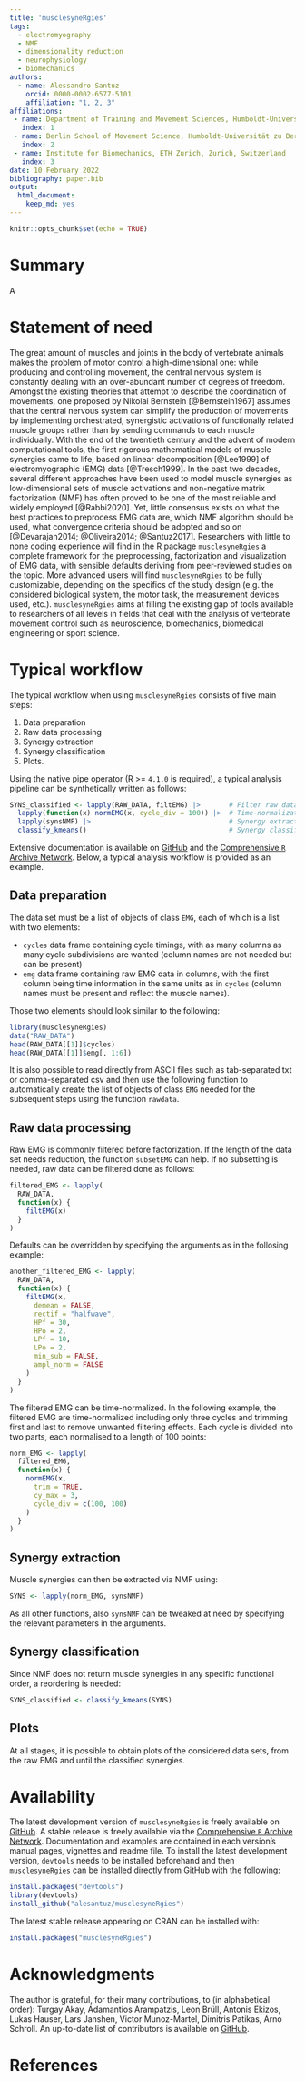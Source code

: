 ```yaml
---
title: 'musclesyneRgies'
tags:
  - electromyography
  - NMF
  - dimensionality reduction
  - neurophysiology
  - biomechanics
authors:
  - name: Alessandro Santuz
    orcid: 0000-0002-6577-5101
    affiliation: "1, 2, 3" 
affiliations:
 - name: Department of Training and Movement Sciences, Humboldt-Universität zu Berlin, Berlin, Germany
   index: 1
 - name: Berlin School of Movement Science, Humboldt-Universität zu Berlin, Berlin, Germany
   index: 2
 - name: Institute for Biomechanics, ETH Zurich, Zurich, Switzerland
   index: 3
date: 10 February 2022
bibliography: paper.bib
output:
  html_document:
    keep_md: yes
---
```

```r
knitr::opts_chunk$set(echo = TRUE)
```
# Summary

A

# Statement of need

The great amount of muscles and joints in the body of vertebrate animals makes the problem of motor control a high-dimensional one: while producing and controlling movement, the central nervous system is constantly dealing with an over-abundant number of degrees of freedom. Amongst the existing theories that attempt to describe the coordination of movements, one proposed by Nikolai Bernstein [@Bernstein1967] assumes that the central nervous system can simplify the production of movements by implementing orchestrated, synergistic activations of functionally related muscle groups rather than by sending commands to each muscle individually. With the end of the twentieth century and the advent of modern computational tools, the first rigorous mathematical models of muscle synergies came to life, based on linear decomposition [@Lee1999] of electromyographic (EMG) data [@Tresch1999]. In the past two decades, several different approaches have been used to model muscle synergies as low-dimensional sets of muscle activations and non-negative matrix factorization (NMF) has often proved to be one of the most reliable and widely employed [@Rabbi2020]. Yet, little consensus exists on what the best practices to preprocess EMG data are, which NMF algorithm should be used, what convergence criteria should be adopted and so on [@Devarajan2014; @Oliveira2014; @Santuz2017]. Researchers with little to none coding experience will find in the R package `musclesyneRgies` a complete framework for the preprocessing, factorization and visualization of EMG data, with sensible defaults deriving from peer-reviewed studies on the topic. More advanced users will find `musclesyneRgies` to be fully customizable, depending on the specifics of the study design (e.g. the considered biological system, the motor task, the measurement devices used, etc.). `musclesyneRgies` aims at filling the existing gap of tools available to researchers of all levels in fields that deal with the analysis of vertebrate movement control such as neuroscience, biomechanics, biomedical engineering or sport science.

# Typical workflow

The typical workflow when using `musclesyneRgies` consists of five main steps:

1. Data preparation
2. Raw data processing
3. Synergy extraction
4. Synergy classification
5. Plots.

Using the native pipe operator (R >= `4.1.0` is required), a typical analysis pipeline can be synthetically written as follows:
```r
SYNS_classified <- lapply(RAW_DATA, filtEMG) |>       # Filter raw data
  lapply(function(x) normEMG(x, cycle_div = 100)) |>  # Time-normalization
  lapply(synsNMF) |>                                  # Synergy extraction
  classify_kmeans()                                   # Synergy classification
```

Extensive documentation is available on [GitHub](https://github.com/alesantuz/musclesyneRgies) and the [Comprehensive `R` Archive Network](https://CRAN.R-project.org/package=musclesyneRgies). Below, a typical analysis workflow is provided as an example.

## Data preparation

The data set must be a list of objects of class `EMG`, each of which is a list with two elements:

- `cycles` data frame containing cycle timings, with as many columns as many cycle subdivisions are wanted (column names are not needed but can be present)
- `emg` data frame containing raw EMG data in columns, with the first column being time information in the same units as in `cycles` (column names must be present and reflect the muscle names).

Those two elements should look similar to the following:
```r
library(musclesyneRgies)
data("RAW_DATA")
head(RAW_DATA[[1]]$cycles)
head(RAW_DATA[[1]]$emg[, 1:6])
```

It is also possible to read directly from ASCII files such as tab-separated txt or comma-separated csv and then use the following function to automatically create the list of objects of class `EMG` needed for the subsequent steps using the function `rawdata`.

## Raw data processing

Raw EMG is commonly filtered before factorization. If the length of the data set needs reduction, the function `subsetEMG` can help. If no subsetting is needed, raw data can be filtered done as follows:

```r
filtered_EMG <- lapply(
  RAW_DATA,
  function(x) {
    filtEMG(x)
  }
)
```

Defaults can be overridden by specifying the arguments as in the follosing example:

```r
another_filtered_EMG <- lapply(
  RAW_DATA,
  function(x) {
    filtEMG(x,
      demean = FALSE,
      rectif = "halfwave",
      HPf = 30,
      HPo = 2,
      LPf = 10,
      LPo = 2,
      min_sub = FALSE,
      ampl_norm = FALSE
    )
  }
)
```
The filtered EMG can be time-normalized. In the following example, the filtered EMG are time-normalized including only three cycles and trimming first and last to remove unwanted filtering effects. Each cycle is divided into two parts, each normalised to a length of 100 points:
```r
norm_EMG <- lapply(
  filtered_EMG,
  function(x) {
    normEMG(x,
      trim = TRUE,
      cy_max = 3,
      cycle_div = c(100, 100)
    )
  }
)
```

## Synergy extraction

Muscle synergies can then be extracted via NMF using:
```r
SYNS <- lapply(norm_EMG, synsNMF)
```
As all other functions, also `synsNMF` can be tweaked at need by specifying the relevant parameters in the arguments.

## Synergy classification

Since NMF does not return muscle synergies in any specific functional order, a reordering is needed:
```r
SYNS_classified <- classify_kmeans(SYNS)
```

## Plots

At all stages, it is possible to obtain plots of the considered data sets, from the raw EMG and until the classified synergies.

# Availability
The latest development version of `musclesyneRgies` is freely available on [GitHub](https://github.com/alesantuz/musclesyneRgies). A stable release is freely available via the [Comprehensive `R` Archive Network](https://CRAN.R-project.org/package=musclesyneRgies). Documentation and examples
are contained in each version's manual pages, vignettes and readme file. To install the latest development version, `devtools` needs to be installed beforehand and then `musclesyneRgies` can be installed directly from GitHub with the following:
```r
install.packages("devtools")
library(devtools)
install_github("alesantuz/musclesyneRgies")
```
The latest stable release appearing on CRAN can be installed with:
```r
install.packages("musclesyneRgies")
```

# Acknowledgments

The author is grateful, for their many contributions, to (in alphabetical order): Turgay Akay, Adamantios Arampatzis, Leon Brüll, Antonis Ekizos, Lukas Hauser, Lars Janshen, Victor Munoz-Martel, Dimitris Patikas, Arno Schroll. An up-to-date list of contributors is available on [GitHub](https://github.com/alesantuz/musclesyneRgies/graphs/contributors).

# References

